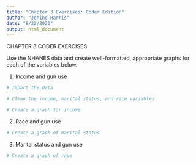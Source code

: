 ```yaml
---
title: "Chapter 3 Exercises: Coder Edition"
author: "Jenine Harris"
date: "8/22/2020"
output: html_document
---
```


CHAPTER 3 CODER EXERCISES

Use the NHANES data and create well-formatted, appropriate graphs for each of the variables below.

1) Income and gun use 

```r
# Import the data 

# Clean the income, marital status, and race variables 

# Create a graph for income 
```


2) Race and gun use 

```r
# Create a graph of marital status
```


3) Marital status and gun use

```r
# Create a graph of race 
```







